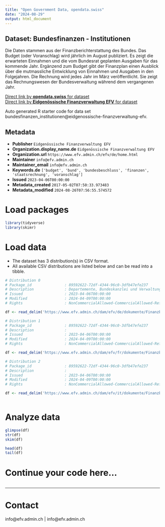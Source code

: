 ```yaml
---
title: "Open Government Data, opendata.swiss"
date: "2024-08-29"
output: html_document
---
```


## Dataset: Bundesfinanzen - Institutionen

Die Daten stammen aus der Finanzberichterstattung des Bundes. Das Budget (oder Voranschlag) wird jährlich im August publiziert. Es zeigt die erwarteten Einnahmen und die vom Bundesrat geplanten Ausgaben für das kommende Jahr. Ergänzend zum Budget gibt der Finanzplan einen Ausblick über die mutmassliche Entwicklung von Einnahmen und Ausgaben in den Folgejahren. Die Rechnung wird jedes Jahr im März veröffentlicht. Sie zeigt das Rechnungswesen der Bundesverwaltung während dem vergangenen Jahr.

[Direct link by **opendata.swiss** for dataset](https://opendata.swiss/de/dataset/federal-finances-institutions)<br>
[Direct link by **Eidgenössische Finanzverwaltung EFV** for dataset](https://www.efv.admin.ch/efv/de/home/finanzberichterstattung/daten/open_gov_data1.html)

Auto generated R starter code for data set bundesfinanzen_institutionen@eidgenossische-finanzverwaltung-efv.

## Metadata

- **Publisher** `Eidgenössische Finanzverwaltung EFV`
- **Organization.display_name.de** `Eidgenössische Finanzverwaltung EFV`
- **Organization.url** `https://www.efv.admin.ch/efv/de/home.html`
- **Maintainer** `info@efv.admin.ch`
- **Maintainer_email** `info@efv.admin.ch`
- **Keywords.de** `['budget', 'bund', 'bundesbeschluss', 'finanzen', 'staatsrechnung', 'voranschlag']`
- **Issued** `2023-04-06T00:00:00`
- **Metadata_created** `2017-05-02T07:50:33.973483`
- **Metadata_modified** `2024-08-26T07:56:55.574572`


# Load packages

```r

library(tidyverse)
library(skimr)

```

# Load data

-   The dataset has 3 distribution(s) in CSV format.
-   All available CSV distributions are listed below and can be read into a tibble.

```r

# Distribution 0
# Package_id               : 89592622-72df-4344-96c0-3dfb47efe237
# Description              : Departemente, Bundeskanzlei und Verwaltungseinheiten: Personalausgaben, Vollzeitstellen, Beratung und externe Dienstleistungen, Informatik
# Issued                   : 2023-04-06T00:00:00
# Modified                 : 2024-04-09T00:00:00
# Rights                   : NonCommercialAllowed-CommercialAllowed-ReferenceRequired

df <- read_delim('https://www.efv.admin.ch/dam/efv/de/dokumente/Finanzberichte/Daten/OGD/institutionen.csv.download.csv/Institutionen.csv')

# Distribution 1
# Package_id               : 89592622-72df-4344-96c0-3dfb47efe237
# Description              : 
# Issued                   : 2023-04-06T00:00:00
# Modified                 : 2024-04-09T00:00:00
# Rights                   : NonCommercialAllowed-CommercialAllowed-ReferenceRequired

df <- read_delim('https://www.efv.admin.ch/dam/efv/fr/dokumente/Finanzberichte/Daten/OGD/institutionen.csv.download.csv/institutions_fr.csv')

# Distribution 2
# Package_id               : 89592622-72df-4344-96c0-3dfb47efe237
# Description              : 
# Issued                   : 2023-04-06T00:00:00
# Modified                 : 2024-04-09T00:00:00
# Rights                   : NonCommercialAllowed-CommercialAllowed-ReferenceNotRequired

df <- read_delim('https://www.efv.admin.ch/dam/efv/it/dokumente/Finanzberichte/Daten/OGD/institutionen.csv.download.csv/istituzioni.csv')



```

# Analyze data

```r

glimpse(df)
str(df)
skim(df)

head(df)
tail(df)

```

# Continue your code here...

```r

```

------------------------------------------------------------------------

# Contact

info@efv.admin.ch | info@efv.admin.ch
